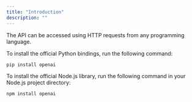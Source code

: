 ```yaml
---
title: "Introduction"
description: ""
---
```


The API can be accessed using HTTP requests from any programming language.

To install the official Python bindings, run the following command:

```md
pip install openai
```

To install the official Node.js library, run the following command in your Node.js project directory:

```md
npm install openai
```
